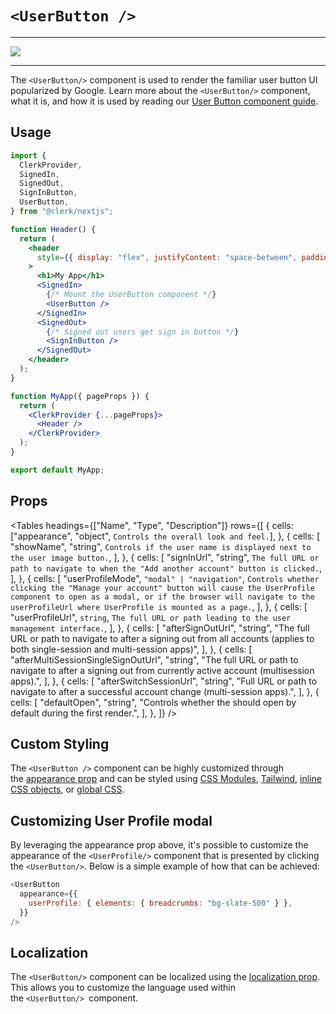 
# `<UserButton />`

---

![](https://clerk.dev/_next/image?url=https%3A%2F%2Fcdn.sanity.io%2Fimages%2Fe1ql88v4%2Fproduction%2Ff45d86fae42cd6d564cddaa82cbf08127419f361-471x526.svg%3Ffit%3Dmax%26auto%3Dformat&w=1080&q=75)

---

The `<UserButton/>` component is used to render the familiar user button UI popularized by Google. Learn more about the `<UserButton/>` component, what it is, and how it is used by reading our [User Button component guide](https://clerk.dev/docs/users/user-button).

## Usage

```jsx copy filename="userButtonExample.[jsx/tsx]"
import {
  ClerkProvider,
  SignedIn,
  SignedOut,
  SignInButton,
  UserButton,
} from "@clerk/nextjs";

function Header() {
  return (
    <header
      style={{ display: "flex", justifyContent: "space-between", padding: 20 }}
    >
      <h1>My App</h1>
      <SignedIn>
        {/* Mount the UserButton component */}
        <UserButton />
      </SignedIn>
      <SignedOut>
        {/* Signed out users get sign in button */}
        <SignInButton />
      </SignedOut>
    </header>
  );
}

function MyApp({ pageProps }) {
  return (
    <ClerkProvider {...pageProps}>
      <Header />
    </ClerkProvider>
  );
}

export default MyApp;
```

## Props

<Tables
  headings={["Name", "Type", "Description"]}
  rows={[
    {
      cells: ["appearance", "object", `Controls the overall look and feel.`],
    },
    {
      cells: [
        "showName",
        "string",
        `Controls if the user name is displayed next to the user image button.`,
      ],
    },
    {
      cells: [
        "signInUrl",
        "string",
        `The full URL or path to navigate to when the "Add another account" button is clicked.`,
      ],
    },
    {
      cells: [
        "userProfileMode",
        `"modal" | "navigation"`,
        `Controls whether clicking the "Manage your account" button will cause the UserProfile component to open as a modal, or if the browser will navigate to the userProfileUrl where UserProfile is mounted as a page.`,
      ],
    },
    {
      cells: [
        "userProfileUrl",
        `string`,
        `The full URL or path leading to the user management interface.`,
      ],
    },
    {
      cells: [
        "afterSignOutUrl",
        "string",
        "The full URL or path to navigate to after a signing out from all accounts (applies to both single-session and multi-session apps)",
      ],
    },
    {
      cells: [
        "afterMultiSessionSingleSignOutUrl",
        "string",
        "The full URL or path to navigate to after a signing out from currently active account (multisession apps).",
      ],
    },
    {
      cells: [
        "afterSwitchSessionUrl",
        "string",
        "Full URL or path to navigate to after a successful account change (multi-session apps).",
      ],
    },
    {
      cells: [
        "defaultOpen",
        "string",
        "Controls whether the <UserButton/> should open by default during the first render.",
      ],
    },
  ]}
/>

## Custom Styling

The `<UserButton />` component can be highly customized through the [appearance prop](https://clerk.dev/docs/nextjs/appearance-prop) and can be styled using [CSS Modules](https://clerk.dev/docs/component-customization/using-css-modules), [Tailwind](https://clerk.dev/docs/component-customization/using-tailwind), [inline CSS objects](https://clerk.dev/docs/component-customization/using-inline-css), or [global CSS](https://clerk.dev/docs/component-customization/using-global-css).

## Customizing User Profile modal

By leveraging the appearance prop above, it's possible to customize the appearance of the `<UserProfile/>` component that is presented by clicking the `<UserButton/>`. Below is a simple example of how that can be achieved:

```js copy
<UserButton
  appearance={{
    userProfile: { elements: { breadcrumbs: "bg-slate-500" } },
  }}
/>
```

## Localization

The `<UserButton/>` component can be localized using the [localization prop](https://clerk.dev/docs/nextjs/localization). This allows you to customize the language used within the `<UserButton/> `component.
